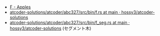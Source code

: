 
<Meta title="ABC327/ABC327-F" />
<Slide src={Png} layout="fullscreen" label="ABC327 F - Apples" />

- [F \- Apples](https://atcoder.jp/contests/abc327/tasks/abc327_f)
- [atcoder\-solutions/atcoder/abc327/src/bin/f\.rs at main · hossy3/atcoder\-solutions](https://github.com/hossy3/atcoder-solutions/blob/main/atcoder/abc327/src/bin/f.rs)
- [atcoder\-solutions/atcoder/abc327/src/bin/f\_seg\.rs at main · hossy3/atcoder\-solutions](https://github.com/hossy3/atcoder-solutions/blob/main/atcoder/abc327/src/bin/f_seg.rs) (セグメント木)
